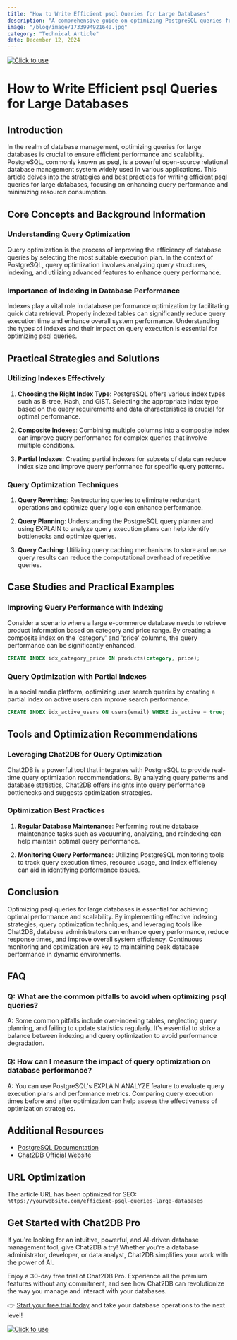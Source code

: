 ```yaml
---
title: "How to Write Efficient psql Queries for Large Databases"
description: "A comprehensive guide on optimizing PostgreSQL queries for large databases to improve performance and scalability."
image: "/blog/image/1733994921640.jpg"
category: "Technical Article"
date: December 12, 2024
---
```

[![Click to use](/image/blog/bg/chat2db1.png)](https://app.chat2db.ai/)
# How to Write Efficient psql Queries for Large Databases


<Authors date="December 12, 2024">
  <Author name="Rowan Hill" link="https://chat2db.ai" />
</Authors>

## Introduction

In the realm of database management, optimizing queries for large databases is crucial to ensure efficient performance and scalability. PostgreSQL, commonly known as psql, is a powerful open-source relational database management system widely used in various applications. This article delves into the strategies and best practices for writing efficient psql queries for large databases, focusing on enhancing query performance and minimizing resource consumption.

## Core Concepts and Background Information

### Understanding Query Optimization

Query optimization is the process of improving the efficiency of database queries by selecting the most suitable execution plan. In the context of PostgreSQL, query optimization involves analyzing query structures, indexing, and utilizing advanced features to enhance query performance.

### Importance of Indexing in Database Performance

Indexes play a vital role in database performance optimization by facilitating quick data retrieval. Properly indexed tables can significantly reduce query execution time and enhance overall system performance. Understanding the types of indexes and their impact on query execution is essential for optimizing psql queries.

## Practical Strategies and Solutions

### Utilizing Indexes Effectively

1. **Choosing the Right Index Type**: PostgreSQL offers various index types such as B-tree, Hash, and GiST. Selecting the appropriate index type based on the query requirements and data characteristics is crucial for optimal performance.

2. **Composite Indexes**: Combining multiple columns into a composite index can improve query performance for complex queries that involve multiple conditions.

3. **Partial Indexes**: Creating partial indexes for subsets of data can reduce index size and improve query performance for specific query patterns.

### Query Optimization Techniques

1. **Query Rewriting**: Restructuring queries to eliminate redundant operations and optimize query logic can enhance performance.

2. **Query Planning**: Understanding the PostgreSQL query planner and using EXPLAIN to analyze query execution plans can help identify bottlenecks and optimize queries.

3. **Query Caching**: Utilizing query caching mechanisms to store and reuse query results can reduce the computational overhead of repetitive queries.

## Case Studies and Practical Examples

### Improving Query Performance with Indexing

Consider a scenario where a large e-commerce database needs to retrieve product information based on category and price range. By creating a composite index on the 'category' and 'price' columns, the query performance can be significantly enhanced.

```sql
CREATE INDEX idx_category_price ON products(category, price);
```

### Query Optimization with Partial Indexes

In a social media platform, optimizing user search queries by creating a partial index on active users can improve search performance.

```sql
CREATE INDEX idx_active_users ON users(email) WHERE is_active = true;
```

## Tools and Optimization Recommendations

### Leveraging Chat2DB for Query Optimization

Chat2DB is a powerful tool that integrates with PostgreSQL to provide real-time query optimization recommendations. By analyzing query patterns and database statistics, Chat2DB offers insights into query performance bottlenecks and suggests optimization strategies.

### Optimization Best Practices

1. **Regular Database Maintenance**: Performing routine database maintenance tasks such as vacuuming, analyzing, and reindexing can help maintain optimal query performance.

2. **Monitoring Query Performance**: Utilizing PostgreSQL monitoring tools to track query execution times, resource usage, and index efficiency can aid in identifying performance issues.

## Conclusion

Optimizing psql queries for large databases is essential for achieving optimal performance and scalability. By implementing effective indexing strategies, query optimization techniques, and leveraging tools like Chat2DB, database administrators can enhance query performance, reduce response times, and improve overall system efficiency. Continuous monitoring and optimization are key to maintaining peak database performance in dynamic environments.

## FAQ

### Q: What are the common pitfalls to avoid when optimizing psql queries?

A: Some common pitfalls include over-indexing tables, neglecting query planning, and failing to update statistics regularly. It's essential to strike a balance between indexing and query optimization to avoid performance degradation.

### Q: How can I measure the impact of query optimization on database performance?

A: You can use PostgreSQL's EXPLAIN ANALYZE feature to evaluate query execution plans and performance metrics. Comparing query execution times before and after optimization can help assess the effectiveness of optimization strategies.

## Additional Resources

- [PostgreSQL Documentation](https://www.postgresql.org/docs/)
- [Chat2DB Official Website](https://www.chat2db.com/)

## URL Optimization

The article URL has been optimized for SEO: `https://yourwebsite.com/efficient-psql-queries-large-databases`


## Get Started with Chat2DB Pro

If you're looking for an intuitive, powerful, and AI-driven database management tool, give Chat2DB a try! Whether you're a database administrator, developer, or data analyst, Chat2DB simplifies your work with the power of AI.

Enjoy a 30-day free trial of Chat2DB Pro. Experience all the premium features without any commitment, and see how Chat2DB can revolutionize the way you manage and interact with your databases.

👉 [Start your free trial today](https://app.chat2db.ai/) and take your database operations to the next level!

[![Click to use](/image/blog/bg/chat2db.jpg)](https://app.chat2db.ai/)
